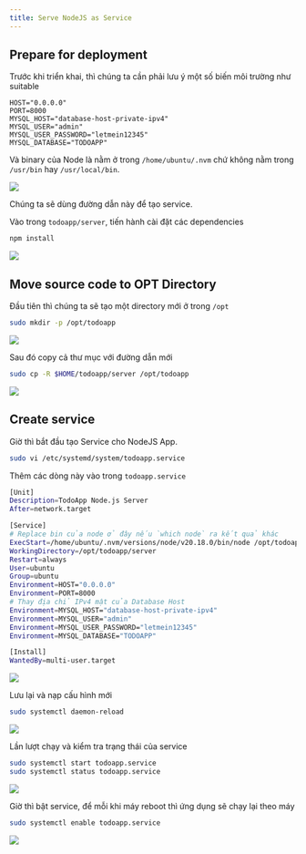 ```yaml
---
title: Serve NodeJS as Service
---
```


## Prepare for deployment

Trước khi triển khai, thì chúng ta cần phải lưu ý một số biến môi trường như suitable

```
HOST="0.0.0.0"
PORT=8000
MYSQL_HOST="database-host-private-ipv4"
MYSQL_USER="admin"
MYSQL_USER_PASSWORD="letmein12345"
MYSQL_DATABASE="TODOAPP"
```

Và binary của Node là nằm ở trong `/home/ubuntu/.nvm` chứ không nằm trong `/usr/bin` hay `/usr/local/bin`.

<Image src="/assets/deploy-nodejs/4.1.1.png" />

Chúng ta sẽ dùng đường dẫn này để tạo service.

Vào trong `todoapp/server`, tiến hành cài đặt các dependencies

```bash
npm install
```

<Image src="/assets/deploy-nodejs/4.1.2.png" />

## Move source code to OPT Directory

Đầu tiên thì chúng ta sẽ tạo một directory mới ở trong `/opt`

```bash
sudo mkdir -p /opt/todoapp
```

<Image src="/assets/deploy-nodejs/4.1.3.png" />

Sau đó copy cả thư mục với đường dẫn mới

```bash
sudo cp -R $HOME/todoapp/server /opt/todoapp
```

<Image src="/assets/deploy-nodejs/4.1.4.png" />

## Create service

Giờ thì bắt đầu tạo Service cho NodeJS App.

```bash
sudo vi /etc/systemd/system/todoapp.service
```

Thêm các dòng này vào trong `todoapp.service`

```bash
[Unit]
Description=TodoApp Node.js Server
After=network.target

[Service]
# Replace bin của node ở đây nếu `which node` ra kết quả khác
ExecStart=/home/ubuntu/.nvm/versions/node/v20.18.0/bin/node /opt/todoapp/server/index.js
WorkingDirectory=/opt/todoapp/server
Restart=always
User=ubuntu
Group=ubuntu
Environment=HOST="0.0.0.0"
Environment=PORT=8000
# Thay địa chỉ IPv4 mật của Database Host
Environment=MYSQL_HOST="database-host-private-ipv4"
Environment=MYSQL_USER="admin"
Environment=MYSQL_USER_PASSWORD="letmein12345"
Environment=MYSQL_DATABASE="TODOAPP"

[Install]
WantedBy=multi-user.target
```

<Image src="/assets/deploy-nodejs/4.1.5.png" />

Lưu lại và nạp cấu hình mới

```bash
sudo systemctl daemon-reload
```

<Image src="/assets/deploy-nodejs/4.1.6.png" />

Lần lượt chạy và kiểm tra trạng thái của service

```bash
sudo systemctl start todoapp.service
sudo systemctl status todoapp.service
```

<Image src="/assets/deploy-nodejs/4.1.7.png" />

Giờ thì bật service, để mỗi khi máy reboot thì ứng dụng sẽ chạy lại theo máy

```bash
sudo systemctl enable todoapp.service
```

<Image src="/assets/deploy-nodejs/4.1.8.png" />
